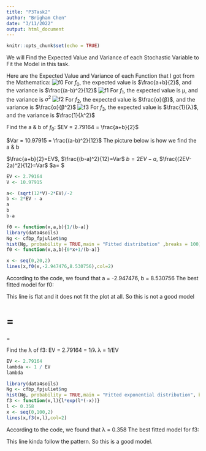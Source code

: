 ---
title: "P3Task2"
author: "Brigham Chen"
date: "3/11/2022"
output: html_document
---

```{r setup, include=FALSE}
knitr::opts_chunk$set(echo = TRUE)
```



We will Find the Expected Value and Variance of each Stochastic Variable to Fit the Model in this task.

Here are the Expected Value and Variance of each Function that I got from the Mathematica:
![f0](C:\Users\brigh\Downloads\f0.png)
 For $f_0$, the expected value is $\frac{a+b}{2}$, and the variance is $\frac{(a-b)^2}{12}$ 
![f1](C:\Users\brigh\Downloads\f1.png)
 For $f_1$, the expected value is μ, and the variance is $σ^2$
![f2](C:\Users\brigh\Downloads\f2.png)
 For $f_2$, the expected value is $\frac{α}{β}$, and the variance is $\frac{α}{β^2}$
![f3](C:\Users\brigh\Downloads\f3.png)
 For $f_3$, the expected value is $\frac{1}{λ}$, and the variance is $\frac{1}{λ^2}$


Find the a & b of $f_0$:
$EV = 2.79164 = \frac{a+b}{2}$

$Var = 10.97915 = \frac{(a-b)^2}{12}$
The picture below is how we find the a & b

$\frac{a+b}{2}=EV$, $\frac{(b-a)^2}{12}=Var$
$b=2EV-a$, $\frac{(2EV-2a)^2}{12}=Var$
$a=\frac{\sqrt{12Var}-2EV}{-2} $


```{r}
EV <- 2.79164
V <- 10.97915

a<- (sqrt(12*V)-2*EV)/-2
b <- 2*EV - a
a
b
b-a
```
```{r}
f0 <- function(x,a,b){1/(b-a)}
library(data4soils)
Ng <- cfbp_fpjuliet$ng
hist(Ng, probability = TRUE,main = "Fitted distribution" ,breaks = 100)
f0 <- function(x,a,b){0*x+1/(b-a)}

x <- seq(0,20,2)
lines(x,f0(x,-2.947476,8.530756),col=2)
```

According to the code, we found that a = -2.947476, b = 8.530756
The best fitted model for f0: 
\begin{align*}
f_0(x;a,b) = \frac{1}{b-a} = \frac{1}{11.47823}
\end{align*}

This line is flat and it does not fit the plot at all. So this is not a good model

=
=
=


Find the λ of f3:
EV = 2.79164 = 1/λ
λ = 1/EV
```{r}
EV <- 2.79164
lambda <- 1 / EV
lambda
```
```{r}
library(data4soils)
Ng <- cfbp_fpjuliet$ng
hist(Ng, probability = TRUE,main = "Fitted exponential distribution", breaks = 100)
f3 <- function(x,l){l*exp(l*(-x))}
l <- 0.358
x <- seq(0,100,2)
lines(x,f3(x,l),col=2)
```

According to the code, we found that λ = 0.358
The best fitted model for f3: 
\begin{align*}
f_3(x;λ) = λe^{−λx} = 0.358e^{−0.358x}
\end{align*}

This line kinda follow the pattern. So this is a good model.